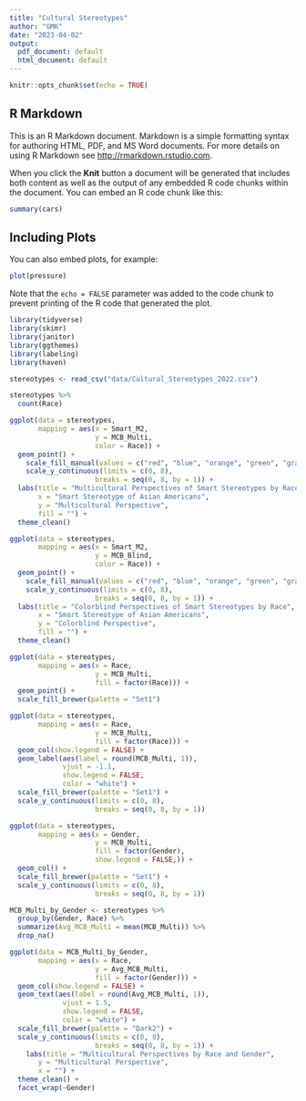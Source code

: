 ```yaml
---
title: "Cultural Stereotypes"
author: "GMK"
date: "2023-04-02"
output:
  pdf_document: default
  html_document: default
---
```


```r
knitr::opts_chunk$set(echo = TRUE)
```

## R Markdown

This is an R Markdown document. Markdown is a simple formatting syntax for authoring HTML, PDF, and MS Word documents. For more details on using R Markdown see <http://rmarkdown.rstudio.com>.

When you click the **Knit** button a document will be generated that includes both content as well as the output of any embedded R code chunks within the document. You can embed an R code chunk like this:

```r
summary(cars)
```

## Including Plots

You can also embed plots, for example:

```r
plot(pressure)
```

Note that the `echo = FALSE` parameter was added to the code chunk to prevent printing of the R code that generated the plot.
```r
library(tidyverse)
library(skimr)
library(janitor)
library(ggthemes)
library(labeling)
library(haven)
```

```r
stereotypes <- read_csv("data/Cultural_Stereotypes_2022.csv")
```


```r
stereotypes %>%
  count(Race)
```

```r
ggplot(data = stereotypes,
       mapping = aes(x = Smart_M2,
                     y = MCB_Multi,
                     color = Race)) +
  geom_point() +
    scale_fill_manual(values = c("red", "blue", "orange", "green", "gray")) +
    scale_y_continuous(limits = c(0, 8),
                     breaks = seq(0, 8, by = 1)) +
  labs(title = "Multicultural Perspectives of Smart Stereotypes by Race",
       x = "Smart Stereotype of Asian Americans",
       y = "Multicultural Perspective",
       fill = "") +
  theme_clean() 
```
```r
ggplot(data = stereotypes,
       mapping = aes(x = Smart_M2,
                     y = MCB_Blind,
                     color = Race)) +
  geom_point() +
    scale_fill_manual(values = c("red", "blue", "orange", "green", "gray")) +
    scale_y_continuous(limits = c(0, 8),
                     breaks = seq(0, 8, by = 1)) +
  labs(title = "Colorblind Perspectives of Smart Stereotypes by Race",
       x = "Smart Stereotype of Asian Americans",
       y = "Colorblind Perspective",
       fill = "") +
  theme_clean() 
```

```r
ggplot(data = stereotypes,
       mapping = aes(x = Race,
                     y = MCB_Multi,
                     fill = factor(Race))) +
  geom_point() +
  scale_fill_brewer(palette = "Set1") 
```
```r
ggplot(data = stereotypes,
       mapping = aes(x = Race,
                     y = MCB_Multi,
                     fill = factor(Race))) +
  geom_col(show.legend = FALSE) +
  geom_label(aes(label = round(MCB_Multi, 1)),
             vjust = -1.1,
             show.legend = FALSE,
             color = "white") +
  scale_fill_brewer(palette = "Set1") +
  scale_y_continuous(limits = c(0, 8),
                     breaks = seq(0, 8, by = 1))
```
```r
ggplot(data = stereotypes,
       mapping = aes(x = Gender,
                     y = MCB_Multi,
                     fill = factor(Gender),
                     show.legend = FALSE,)) +
  geom_col() +
  scale_fill_brewer(palette = "Set1") +
  scale_y_continuous(limits = c(0, 8),
                     breaks = seq(0, 8, by = 1))
```
```r
MCB_Multi_by_Gender <- stereotypes %>% 
  group_by(Gender, Race) %>% 
  summarize(Avg_MCB_Multi = mean(MCB_Multi)) %>% 
  drop_na()
```

```r
ggplot(data = MCB_Multi_by_Gender,
       mapping = aes(x = Race,
                     y = Avg_MCB_Multi,
                     fill = factor(Gender))) +
  geom_col(show.legend = FALSE) +
  geom_text(aes(label = round(Avg_MCB_Multi, 1)),
             vjust = 1.5,
             show.legend = FALSE,
             color = "white") +
  scale_fill_brewer(palette = "Dark2") +
  scale_y_continuous(limits = c(0, 8),
                     breaks = seq(0, 8, by = 1)) +
    labs(title = "Multicultural Perspectives by Race and Gender",
       y = "Multicultural Perspective",
       x = "") +
  theme_clean() +
  facet_wrap(~Gender)
```
